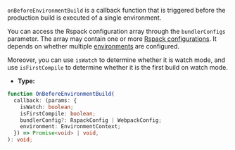 `onBeforeEnvironmentBuild` is a callback function that is triggered before the production build is executed of a single environment.

You can access the Rspack configuration array through the `bundlerConfigs` parameter. The array may contain one or more [Rspack configurations](https://rspack.dev/config/). It depends on whether multiple [environments](/config/environments) are configured.

Moreover, you can use `isWatch` to determine whether it is watch mode, and use `isFirstCompile` to determine whether it is the first build on watch mode.

- **Type:**

```ts
function OnBeforeEnvironmentBuild(
  callback: (params: {
    isWatch: boolean;
    isFirstCompile: boolean;
    bundlerConfig?: RspackConfig | WebpackConfig;
    environment: EnvironmentContext;
  }) => Promise<void> | void,
): void;
```

